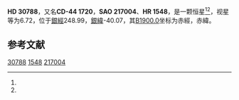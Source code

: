 {{Starbox begin
| name = HD 30788
}}
{{Starbox observe
| epoch = [[J2000.0|J2000.0]]
| constell = {{星座名待查}}<ref name=SIMBAD>{{cite web
 | url=http://simbad.u-strasbg.fr/simbad/sim-id?Ident=HR+1548
 | title =Pulsating variable Star
 | publisher=Centre de Données astronomiques de Strasbourg
 | work=SIMBAD
 | accessdate=2012-07-13}}</ref><ref name=DATA>{{cite web
 | url=http://vizier.u-strasbg.fr/viz-bin/VizieR-5?-out.add=.&-source=5050&-corr=PK=HR&-out.max=9999&HR=1548
 | title=VizieR Detailed Page
 | accessdate=2012-07-13
 | archive-date=2016-03-05
 | archive-url=https://web.archive.org/web/20160305080524/http://vizier.u-strasbg.fr/viz-bin/VizieR-5?-out.add=.&-source=5050&-corr=PK=HR&-out.max=9999&HR=1548
 | dead-url=no
 }}</ref>
| 星官 = 
| ra = {{RA|4|48|33.8}}<ref name=SIMBAD /><ref name=DATA />
| dec = {{DEC|-43|58|48}}<ref name=SIMBAD /><ref name=DATA />
| appmag_v = 6.72<ref name=SIMBAD /><ref name=DATA />
}}
{{Starbox character
| class = G8III<ref name=SIMBAD /><ref name=DATA />
| b-v = 0.95<ref name=SIMBAD /><ref name=DATA />
| u-b = 0.66<ref name=SIMBAD /><ref name=DATA />
| r-i = <ref name=SIMBAD /><ref name=DATA />
| variable = 
}}
{{Starbox astrometry
| radial_v = 0.66
| prop_mo_ra = 19
| parallax = 
| p_error = 
}}
{{Starbox catalog
| names =CD-44 1720，[[SAO星表|SAO]] 217004，[[HD星表|HD]] 30788，[[HR星表|HR]] 1548}}
{{Starbox reference |Simbad=HR+1548}}
{{Starbox end}}

'''HD 30788'''，又名'''CD-44 1720'''，'''SAO 217004'''、'''HR 1548'''，是一颗恒星<ref name=SIMBAD /><ref name=DATA />，视星等为6.72，位于[[銀道座標系|銀經]]248.99，[[銀道座標系|銀緯]]-40.07，其[[B1900.0|B1900.0]]坐标为赤經{{RA|4|45|29.1}}，赤緯{{DEC|-44|-40.07|18}}。

== 参考文献 ==
{{reflist}}

{{star-stub}}

[[Category:HD和HDE天體|30788]]
[[Category:HR天體|1548]]
[[Category:SAO天體|217004]]
